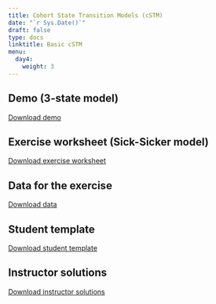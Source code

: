 ---
title: Cohort State Transition Models (cSTM)
date: "`r Sys.Date()`"
draft: false
type: docs
linktitle: Basic cSTM 
menu:
  day4:
    weight: 3
---

## Demo (3-state model)

[Download demo](../../../rmds/Markov_3state.Rmd)

## Exercise worksheet (Sick-Sicker model)

[Download exercise worksheet](../../../rmds/markov_sick-sicker_exercise.pdf)

## Data for the exercise

[Download data](../../../rmds/HMD_USA_Mx_2015.csv)

## Student template

[Download student template](../../../rmds/markov_sick-sicker_template.Rmd)

## Instructor solutions

[Download instructor solutions](../../../rmds/markov_sick-sicker_solutions.Rmd)

